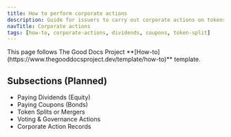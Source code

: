 ```yaml
---
title: How to perform corporate actions
description: Guide for issuers to carry out corporate actions on tokens
navTitle: Corporate actions
tags: [how-to, corporate-actions, dividends, coupons, token-split]
---
```


<Callout type="info" title="Template guide">
  This page follows The Good Docs Project
  **[How-to](https://www.thegooddocsproject.dev/template/how-to)** template.
</Callout>

## Subsections (Planned)

- Paying Dividends (Equity)
- Paying Coupons (Bonds)
- Token Splits or Mergers
- Voting & Governance Actions
- Corporate Action Records
